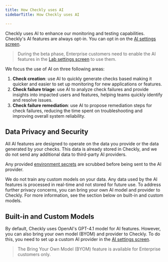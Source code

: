 ```yaml
---
title: How Checkly uses AI
sidebarTitle: How Checkly uses AI 

---
```


Checkly uses AI to enhance our monitoring and testing capabilities. Checkly's AI features are always opt-in. You can 
opt in on the [AI settings screen](https://app.checklyhq.com/settings/account/ai). 

> During the beta phase, Enterprise customers need to enable the AI features in the [Lab settings screen](https://app.checklyhq.com/settings/account/labs) to use them.

We focus the use of AI on three following areas:

1. **Check creation**: use AI to quickly generate checks based making it quicker and easier to set up monitoring for new applications or features.
2. **Check failure triage**: use AI to analyze check failures and provide insights into impacted users and features, helping teams quickly identify and resolve issues.
3. **Check failure remediation**: use AI to propose remediation steps for check failures, reducing the time spent on troubleshooting and improving overall system reliability.

## Data Privacy and Security

All AI features are designed to operate on the data you provide or the data generated by your checks. This data is already 
stored in Checkly, and we do not send any additional data to third-party AI providers. 

Any provided [environment secrets](https://www.checklyhq.com/docs/api-checks/variables/) are scrubbed before being sent to the AI provider.

We do not train any custom models on your data. Any data used by the AI features is processed in real-time and not stored for future use.
To address further privacy concerns, you can bring your own AI model and provider to Checkly. For more information, see the section below on built-in and custom models.

## Built-in and Custom Models

By default, Checkly uses OpenAI's GPT-4.1 model for AI features. However, you can also bring your own model (BYOM) and provider to Checkly.
To do this, you need to set up a custom AI provider in the [AI settings screen](https://app.checklyhq.com/settings/account/ai).

> The Bring Your Own Model (BYOM) feature is available for Enterprise customers only.
